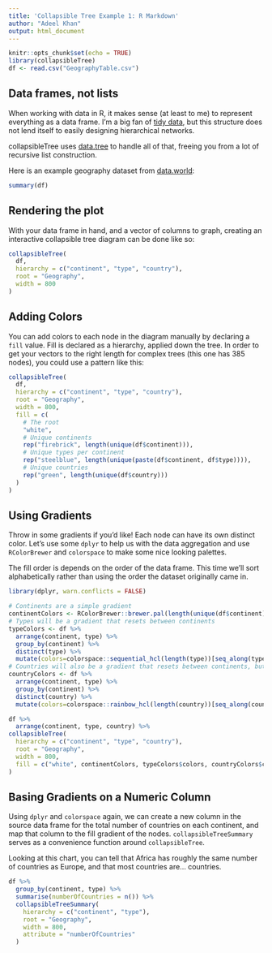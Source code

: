 ```yaml
---
title: 'Collapsible Tree Example 1: R Markdown'
author: "Adeel Khan"
output: html_document
---
```


```r
knitr::opts_chunk$set(echo = TRUE)
library(collapsibleTree)
df <- read.csv("GeographyTable.csv")
```

## Data frames, not lists

When working with data in R, it makes sense (at least to me) to represent everything as a data frame. I'm a big fan of [tidy data](https://cran.r-project.org/web/packages/tidyr/vignettes/tidy-data.html), but this structure does not lend itself to easily designing hierarchical networks. 

collapsibleTree uses [data.tree](https://cran.r-project.org/web/packages/data.tree/vignettes/data.tree.html) to handle all of that, freeing you from a lot of recursive list construction.

Here is an example geography dataset from [data.world](https://data.world/glx/geography-table):

```r
summary(df)
```

## Rendering the plot

With your data frame in hand, and a vector of columns to graph, creating an interactive collapsible tree diagram can be done like so:

```r
collapsibleTree(
  df,
  hierarchy = c("continent", "type", "country"),
  root = "Geography",
  width = 800
)
```

## Adding Colors

You can add colors to each node in the diagram manually by declaring a `fill` value. Fill is declared as a hierarchy, applied down the tree. In order to get your vectors to the right length for complex trees (this one has 385 nodes), you could use a pattern like this:

```r
collapsibleTree(
  df,
  hierarchy = c("continent", "type", "country"),
  root = "Geography",
  width = 800,
  fill = c(
    # The root
    "white",
    # Unique continents
    rep("firebrick", length(unique(df$continent))),
    # Unique types per continent
    rep("steelblue", length(unique(paste(df$continent, df$type)))),
    # Unique countries
    rep("green", length(unique(df$country)))
  )
)
```

## Using Gradients

Throw in some gradients if you'd like! Each node can have its own distinct color. Let's use some `dplyr` to help us with the data aggregation and use `RColorBrewer` and `colorspace` to make some nice looking palettes.

The fill order is depends on the order of the data frame. This time we'll sort alphabetically rather than using the order the dataset originally came in.

```r
library(dplyr, warn.conflicts = FALSE)

# Continents are a simple gradient
continentColors <- RColorBrewer::brewer.pal(length(unique(df$continent)), "Reds")
# Types will be a gradient that resets between continents
typeColors <- df %>%
  arrange(continent, type) %>% 
  group_by(continent) %>%
  distinct(type) %>%
  mutate(colors=colorspace::sequential_hcl(length(type))[seq_along(type)])
# Countries will also be a gradient that resets between continents, but not types
countryColors <- df %>%
  arrange(continent, type) %>% 
  group_by(continent) %>%
  distinct(country) %>%
  mutate(colors=colorspace::rainbow_hcl(length(country))[seq_along(country)])

df %>%
  arrange(continent, type, country) %>%
collapsibleTree(
  hierarchy = c("continent", "type", "country"),
  root = "Geography",
  width = 800,
  fill = c("white", continentColors, typeColors$colors, countryColors$colors)
)
```

## Basing Gradients on a Numeric Column

Using `dplyr` and `colorspace` again, we can create a new column in the source data frame for the total number of countries on each continent, and map that column to the fill gradient of the nodes. `collapsibleTreeSummary` serves as a convenience function around `collapsibleTree`. 

Looking at this chart, you can tell that Africa has roughly the same number of countries as Europe, and that most countries are... countries.

```r
df %>%
  group_by(continent, type) %>%
  summarise(numberOfCountries = n()) %>%
  collapsibleTreeSummary(
    hierarchy = c("continent", "type"),
    root = "Geography",
    width = 800,
    attribute = "numberOfCountries"
  )
```
